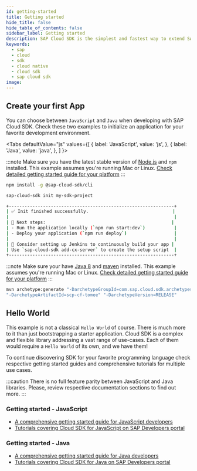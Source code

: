 ```yaml
---
id: getting-started
title: Getting started
hide_title: false
hide_table_of_contents: false
sidebar_label: Getting started
description: SAP Cloud SDK is the simplest and fastest way to extend SAP services and applications in the cloud.
keywords:
  - sap
  - cloud
  - sdk
  - cloud native
  - cloud sdk
  - sap cloud sdk
image:
---
```



## Create your first App

You can choose between `JavaScript` and `Java` when developing with SAP Cloud SDK.
Check these two examples to initialize an application for your favorite development environment.

<Tabs
defaultValue="js"
values={[
{ label: 'JavaScript', value: 'js', },
{ label: 'Java', value: 'java', },
]
}>

<TabItem value="js">

:::note
Make sure you have the latest stable version of [Node.js](https://nodejs.org/en/download/) and `npm` installed.
This example assumes you're running Mac or Linux. [Check detailed getting started guide for your platform](../js/getting-started)
:::

```bash
npm install -g @sap-cloud-sdk/cli

sap-cloud-sdk init my-sdk-project

+---------------------------------------------------------------+
| ✅ Init finished successfully.                                |
|                                                               |
| 🚀 Next steps:                                                |
| - Run the application locally (`npm run start:dev`)           |
| - Deploy your application (`npm run deploy`)                  |
|                                                               |
| 🔨 Consider setting up Jenkins to continuously build your app |
| Use `sap-cloud-sdk add-cx-server` to create the setup script  |
+---------------------------------------------------------------+
```

</TabItem>

<TabItem value="java">

:::note
Make sure your have [Java 8](https://adoptopenjdk.net/) and [maven](https://maven.apache.org/install.html) installed.
This example assumes you're running Mac or Linux. [Check detailed getting started guide for your platform](../java/getting-started)
:::

```bash
mvn archetype:generate "-DarchetypeGroupId=com.sap.cloud.sdk.archetypes"\
"-DarchetypeArtifactId=scp-cf-tomee" "-DarchetypeVersion=RELEASE"
```

</TabItem>
</Tabs>

## Hello World

This example is not a classical `Hello World` of course.
There is much more to it than just bootstrapping a starter application.
Cloud SDK is a complex and flexible library addressing a vast range of use-cases.
Each of them would require a `Hello World` of its own, and we have them!

To continue discovering SDK for your favorite programming language check respective getting started guides and comprehensive tutorials for multiple use cases.

:::caution
There is no full feature parity between JavaScript and Java libraries.
Please, review respective documentation sections to find out more.
:::

### Getting started - JavaScript

- [A comprehensive getting started guide for JavaScript developers](../js/getting-started)
- [Tutorials covering Cloud SDK for JavaScript on SAP Developers portal](https://developers.sap.com/tutorial-navigator.html?tag=products:technology-platform/sap-cloud-sdk/sap-cloud-sdk&tag=topic:javascript)

### Getting started - Java

- [A comprehensive getting started guide for Java developers](../java/getting-started)
- [Tutorials covering Cloud SDK for Java on SAP Developers portal](https://developers.sap.com/tutorial-navigator.html?tag=products:technology-platform/sap-cloud-sdk/sap-cloud-sdk&tag=topic:java)

